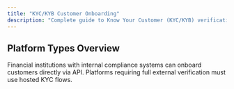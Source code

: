 ```yaml
---
title: "KYC/KYB Customer Onboarding"
description: "Complete guide to Know Your Customer (KYC/KYB) verification for both regulated and unregulated platforms"
---
```




## Platform Types Overview

<CardGroup cols={2}>
<Card title="Regulated Platforms" icon="shield-check" href="#regulated-platforms">
  Financial institutions with internal compliance systems can onboard customers directly via API.
</Card>

<Card title="Unregulated Platforms" icon="shield-exclamation" href="#unregulated-platforms">
  Platforms requiring full external verification must use hosted KYC flows.
</Card>
</CardGroup>


<AccordionGroup>
    <Accordion title="Regulated Platforms" icon="">
        <KycRegulated />
    </Accordion>
    <Accordion title="Unregulated Platforms" icon="">
        <KycUnregulated />
    </Accordion>
</AccordionGroup>

<KycWebhooks />